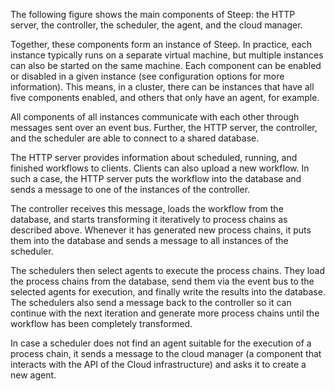 
The following figure shows the main components of Steep: the HTTP server,
the controller, the scheduler, the agent, and the cloud manager.

<div className="max-w-[16rem] mx-auto my-10 dark:hidden" dangerouslySetInnerHTML={{__html: Architecture}} />
<div className="max-w-[16rem] mx-auto my-10 hidden dark:block" dangerouslySetInnerHTML={{__html: ArchitectureLight}} />

Together, these components form an instance of Steep. In practice, each
instance typically runs on a separate virtual machine, but multiple instances
can also be started on the same machine. Each component can be enabled or
disabled in a given instance (see <DocsLink href="#steepyaml">configuration options</DocsLink> 
for more information). This means, in a cluster, there can be instances
that have all five components enabled, and others that only have an agent,
for example.

All components of all instances communicate with each other through messages
sent over an event bus. Further, the HTTP server, the controller, and the
scheduler are able to connect to a shared database.

The HTTP server provides information about scheduled, running, and finished
workflows to clients. Clients can also upload a new workflow. In such a case,
the HTTP server puts the workflow into the database and sends a message to one
of the instances of the controller.

The controller receives this message, loads the workflow from the database,
and starts transforming it iteratively to process chains as
described <DocsLink href="#workflow-scheduling">above</DocsLink>.
Whenever it has generated new process chains, it puts them into the database
and sends a message to all instances of the scheduler.

The schedulers then select agents to execute the process chains. They load the
process chains from the database, send them via the event bus to the selected
agents for execution, and finally write the results into the database. The
schedulers also send a message back to the controller so it can continue with
the next iteration and generate more process chains until the workflow has been
completely transformed.

In case a scheduler does not find an agent suitable for the execution of a
process chain, it sends a message to the cloud manager (a component that
interacts with the API of the Cloud infrastructure) and asks it to create a
new agent.
